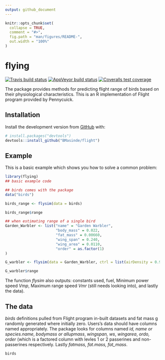 ```yaml
---
output: github_document
---
```


<!-- README.md is generated from README.Rmd. Please edit that file -->

```r
knitr::opts_chunk$set(
  collapse = TRUE,
  comment = "#>",
  fig.path = "man/figures/README-",
  out.width = "100%"
)
```
# flying

<!-- badges: start -->
[![Travis build status](https://travis-ci.org/BMasinde/flight.svg?branch=master)](https://travis-ci.org/BMasinde/flight)
[![AppVeyor build status](https://ci.appveyor.com/api/projects/status/github/BMasinde/flight?branch=master&svg=true)](https://ci.appveyor.com/project/BMasinde/flight)
[![Coveralls test coverage](https://coveralls.io/repos/github/BMasinde/flight/badge.svg)](https://coveralls.io/r/BMasinde/flight?branch=master)
<!-- badges: end -->

The package provides methods for predicting flight range of birds based on their
physiological characteristics. This is an R implementation of Flight program
provided by Pennycuick.

## Installation

Install the development version from [GitHub](https://github.com/) with:

``` r
# install.packages("devtools")
devtools::install_github("BMasinde/flight")
```
## Example

This is a basic example which shows you how to solve a common problem:

```r
library(flying)
## basic example code

## birds comes with the package
data("birds")

birds_range <- flysim(data = birds)

birds_range$range
```

```r
## when estimating range of a single bird
Garden_Warbler <- list("name" = "Garden Warbler",
                       "body_mass" = 0.022,
                       "fat_mass" = 0.00660,
                       "wing_span" = 0.240,
                       "wing_area" = 0.0110,
                       "order" = as.factor(1)
)

G_warbler <- flysim(data = Garden_Warbler, ctrl = list(airDensity = 0.9093))

G_warbler$range
```



The function *flysim* also outputs: constants used, fuel, Minimum power speed
*Vmp*, Maximum range speed *Vmr* (still needs looking into), and lastly the data).

## The data
*birds* definitions pulled from Flight program in-built datasets and fat mass g
randomly generated where initially zero. Users's data should have columns named
appropriately. The package looks for columns named *id, name or species.name*,
*bodymass or allupmass*, *wingspan, ws*, *wingarea*, *ordo, order* (which is a
factored column with levles 1 or 2 passerines and non-passerines respectively.
Lastly *fatmass, fat.mass, fat_mass*.

```r
birds
```





